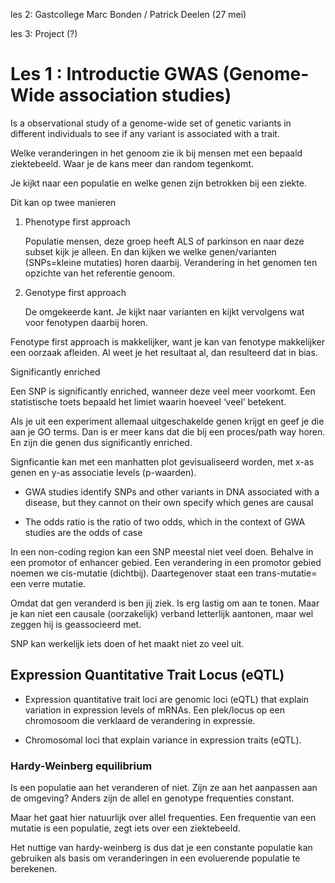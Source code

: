 les 2: Gastcollege Marc Bonden / Patrick Deelen (27 mei)

les 3: Project (?)

# Les 1 : Introductie GWAS (Genome-Wide association studies)

Is a observational study of a genome-wide set of genetic variants in different individuals to see if any variant is associated with a trait.

Welke veranderingen in het genoom zie ik bij mensen met een bepaald ziektebeeld. Waar je de kans meer dan random tegenkomt.

Je kijkt naar een populatie en welke genen zijn betrokken bij een ziekte.

Dit kan op twee manieren

1.  Phenotype first approach

    Populatie mensen, deze groep heeft ALS of parkinson en naar deze subset kijk je alleen. En dan kijken we welke genen/varianten (SNPs=kleine mutaties) horen daarbij. Verandering in het genomen ten opzichte van het referentie genoom.

2.  Genotype first approach

    De omgekeerde kant. Je kijkt naar varianten en kijkt vervolgens wat voor fenotypen daarbij horen.

Fenotype first approach is makkelijker, want je kan van fenotype makkelijker een oorzaak afleiden. Al weet je het resultaat al, dan resulteerd dat in bias.

Significantly enriched

Een SNP is significantly enriched, wanneer deze veel meer voorkomt. Een statistische toets bepaald het limiet waarin hoeveel 'veel' betekent.

Als je uit een experiment allemaal uitgeschakelde genen krijgt en geef je die aan je GO terms. Dan is er meer kans dat die bij een proces/path way horen. En zijn die genen dus significantly enriched.

Signficantie kan met een manhatten plot gevisualiseerd worden, met x-as genen en y-as associatie levels (p-waarden).

-   GWA studies identify SNPs and other variants in DNA associated with a disease, but they cannot on their own specify which genes are causal

-   The odds ratio is the ratio of two odds, which in the context of GWA studies are the odds of case

In een non-coding region kan een SNP meestal niet veel doen. Behalve in een promotor of enhancer gebied. Een verandering in een promotor gebied noemen we cis-mutatie (dichtbij). Daartegenover staat een trans-mutatie= een verre mutatie.

Omdat dat gen veranderd is ben jij ziek. Is erg lastig om aan te tonen. Maar je kan niet een causale (oorzakelijk) verband letterlijk aantonen, maar wel zeggen hij is geassocieerd met.

SNP kan werkelijk iets doen of het maakt niet zo veel uit.

## Expression Quantitative Trait Locus (eQTL)

-   Expression quantitative trait loci are genomic loci (eQTL) that explain variation in expression levels of mRNAs. Een plek/locus op een chromosoom die verklaard de verandering in expressie.

-   Chromosomal loci that explain variance in expression traits (eQTL).

### Hardy-Weinberg equilibrium

Is een populatie aan het veranderen of niet. Zijn ze aan het aanpassen aan de omgeving? Anders zijn de allel en genotype frequenties constant.

Maar het gaat hier natuurlijk over allel frequenties. Een frequentie van een mutatie is een populatie, zegt iets over een ziektebeeld.

Het nuttige van hardy-weinberg is dus dat je een constante populatie kan gebruiken als basis om veranderingen in een evoluerende populatie te berekenen.
